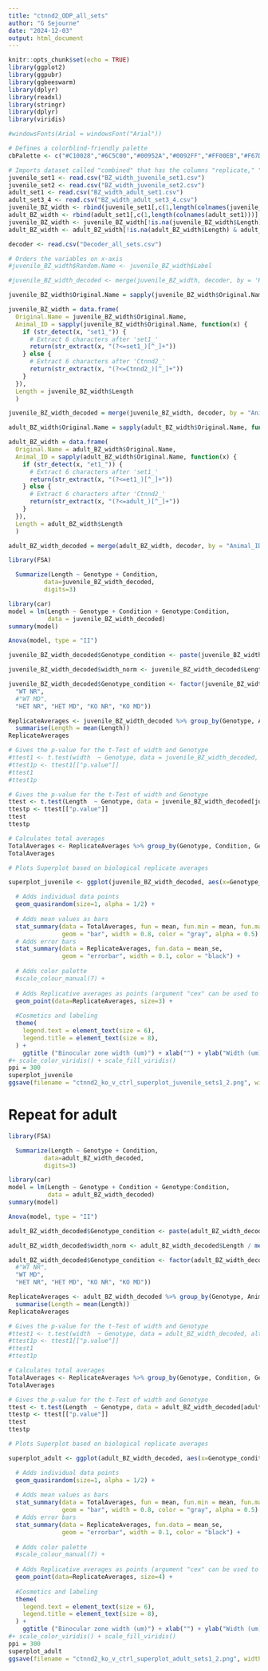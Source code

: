 ```yaml
---
title: "ctnnd2_ODP_all_sets"
author: "G Sejourne"
date: "2024-12-03"
output: html_document
---
```


```r
knitr::opts_chunk$set(echo = TRUE)
library(ggplot2)
library(ggpubr)
library(ggbeeswarm)
library(dplyr)
library(readxl)
library(stringr)
library(dplyr)
library(viridis)

#windowsFonts(Arial = windowsFont("Arial"))

# Defines a colorblind-friendly palette
cbPalette <- c("#C10028","#6C5C00","#00952A","#0092FF","#FF00EB","#F67D00","#27CC00","#00E9FB","#F2BAFF","#FFDEE5")

# Imports dataset called "combined" that has the columns "replicate," "variable," and "value"
juvenile_set1 <- read.csv("BZ_width_juvenile_set1.csv")
juvenile_set2 <- read.csv("BZ_width_juvenile_set2.csv")
adult_set1 <- read.csv("BZ_width_adult_set1.csv")
adult_set3_4 <- read.csv("BZ_width_adult_set3_4.csv")
juvenile_BZ_width <- rbind(juvenile_set1[,c(1,length(colnames(juvenile_set1)))], juvenile_set2[,c(1,length(colnames(juvenile_set2)))])
adult_BZ_width <- rbind(adult_set1[,c(1,length(colnames(adult_set1)))], adult_set3_4[,c(1,length(colnames(adult_set3_4)))])
juvenile_BZ_width <- juvenile_BZ_width[!is.na(juvenile_BZ_width$Length) & juvenile_BZ_width$Length > 60,]
adult_BZ_width <- adult_BZ_width[!is.na(adult_BZ_width$Length) & adult_BZ_width$Length > 60,]

decoder <- read.csv("Decoder_all_sets.csv")

```

```r
# Orders the variables on x-axis
#juvenile_BZ_width$Random.Name <- juvenile_BZ_width$Label

#juvenile_BZ_width_decoded <- merge(juvenile_BZ_width, decoder, by = 'Random.Name')

juvenile_BZ_width$Original.Name = sapply(juvenile_BZ_width$Original.Name, function(x) str_split(x, " - ")[[1]][2])

juvenile_BZ_width = data.frame(
  Original.Name = juvenile_BZ_width$Original.Name,
  Animal_ID = sapply(juvenile_BZ_width$Original.Name, function(x) {
    if (str_detect(x, "set1_")) {
      # Extract 6 characters after 'set1_'
      return(str_extract(x, "(?<=set1_)[^_]+"))
    } else {
      # Extract 6 characters after 'Ctnnd2_'
      return(str_extract(x, "(?<=Ctnnd2_)[^_]+"))
    }
  }),
  Length = juvenile_BZ_width$Length
  )

juvenile_BZ_width_decoded = merge(juvenile_BZ_width, decoder, by = "Animal_ID")
```

```r
adult_BZ_width$Original.Name = sapply(adult_BZ_width$Original.Name, function(x) str_split(x, " - ")[[1]][2])

adult_BZ_width = data.frame(
  Original.Name = adult_BZ_width$Original.Name,
  Animal_ID = sapply(adult_BZ_width$Original.Name, function(x) {
    if (str_detect(x, "et1_")) {
      # Extract 6 characters after 'set1_'
      return(str_extract(x, "(?<=et1_)[^_]+"))
    } else {
      # Extract 6 characters after 'Ctnnd2_'
      return(str_extract(x, "(?<=adult_)[^_]+"))
    }
  }),
  Length = adult_BZ_width$Length
  )

adult_BZ_width_decoded = merge(adult_BZ_width, decoder, by = "Animal_ID")
```

```r
library(FSA)

  Summarize(Length ~ Genotype + Condition,
          data=juvenile_BZ_width_decoded,
          digits=3)
```

```r
library(car)
model = lm(Length ~ Genotype + Condition + Genotype:Condition,
           data = juvenile_BZ_width_decoded)
summary(model)

Anova(model, type = "II")
```

```r
juvenile_BZ_width_decoded$Genotype_condition <- paste(juvenile_BZ_width_decoded$Genotype, juvenile_BZ_width_decoded$Condition)

juvenile_BZ_width_decoded$width_norm <- juvenile_BZ_width_decoded$Length / mean(juvenile_BZ_width_decoded[juvenile_BZ_width_decoded$Genotype_condition == "HET NR",]$Length)

juvenile_BZ_width_decoded$Genotype_condition <- factor(juvenile_BZ_width_decoded$Genotype_condition, levels = c(
  "WT NR", 
  #"WT MD", 
  "HET NR", "HET MD", "KO NR", "KO MD"))

ReplicateAverages <- juvenile_BZ_width_decoded %>% group_by(Genotype, Animal_ID, Condition, Genotype_condition) %>%
  summarise(Length = mean(Length))
ReplicateAverages

# Gives the p-value for the t-Test of width and Genotype
#ttest1 <- t.test(width  ~ Genotype, data = juvenile_BZ_width_decoded, alternative = "two.sided", var.equal = TRUE, conf.level = 0.95)
#ttest1p <- ttest1[["p.value"]]
#ttest1
#ttest1p

# Gives the p-value for the t-Test of width and Genotype
ttest <- t.test(Length  ~ Genotype, data = juvenile_BZ_width_decoded[juvenile_BZ_width_decoded$Genotype %in% c("HET", "KO"),], alternative = "two.sided", var.equal = TRUE, conf.level = 0.95)
ttestp <- ttest[["p.value"]]
ttest
ttestp

# Calculates total averages
TotalAverages <- ReplicateAverages %>% group_by(Genotype, Condition, Genotype_condition) %>%  summarise(Length = mean(Length))
TotalAverages
```

```r
# Plots Superplot based on biological replicate averages

superplot_juvenile <- ggplot(juvenile_BZ_width_decoded, aes(x=Genotype_condition,y=Length, color=factor(Animal_ID))) +

  # Adds individual data points
  geom_quasirandom(size=1, alpha = 1/2) +
  
  # Adds mean values as bars
  stat_summary(data = TotalAverages, fun = mean, fun.min = mean, fun.max = mean,
               geom = "bar", width = 0.8, color = "gray", alpha = 0.5) +
  # Adds error bars
  stat_summary(data = ReplicateAverages, fun.data = mean_se,
               geom = "errorbar", width = 0.1, color = "black") +
          
  # Adds color palette
  #scale_colour_manual(7) +
  
  # Adds Replicative averages as points (argument "cex" can be used to spread the data points if the averages are close together)
  geom_point(data=ReplicateAverages, size=3) +
  
  #Cosmetics and labeling
  theme(
    legend.text = element_text(size = 6),
    legend.title = element_text(size = 8), 
  ) +
    ggtitle ("Binocular zone width (um)") + xlab("") + ylab("Width (um)") 
#+ scale_color_viridis() + scale_fill_viridis()
ppi = 300
superplot_juvenile
ggsave(filename = "ctnnd2_ko_v_ctrl_superplot_juvenile_sets1_2.png", width = 5, height = 3)


```

# Repeat for adult

```r
library(FSA)

  Summarize(Length ~ Genotype + Condition,
          data=adult_BZ_width_decoded,
          digits=3)
```

```r
library(car)
model = lm(Length ~ Genotype + Condition + Genotype:Condition,
           data = adult_BZ_width_decoded)
summary(model)

Anova(model, type = "II")
```

```r
adult_BZ_width_decoded$Genotype_condition <- paste(adult_BZ_width_decoded$Genotype, adult_BZ_width_decoded$Condition)

adult_BZ_width_decoded$width_norm <- adult_BZ_width_decoded$Length / mean(adult_BZ_width_decoded[adult_BZ_width_decoded$Genotype_condition == "HET NR",]$Length)

adult_BZ_width_decoded$Genotype_condition <- factor(adult_BZ_width_decoded$Genotype_condition, levels = c(
  #"WT NR", 
  "WT MD", 
  "HET NR", "HET MD", "KO NR", "KO MD"))

ReplicateAverages <- adult_BZ_width_decoded %>% group_by(Genotype, Animal_ID, Condition, Genotype_condition) %>%
  summarise(Length = mean(Length))
ReplicateAverages

# Gives the p-value for the t-Test of width and Genotype
#ttest1 <- t.test(width  ~ Genotype, data = adult_BZ_width_decoded, alternative = "two.sided", var.equal = TRUE, conf.level = 0.95)
#ttest1p <- ttest1[["p.value"]]
#ttest1
#ttest1p

# Calculates total averages
TotalAverages <- ReplicateAverages %>% group_by(Genotype, Condition, Genotype_condition) %>%  summarise(Length = mean(Length))
TotalAverages

# Gives the p-value for the t-Test of width and Genotype
ttest <- t.test(Length  ~ Genotype, data = adult_BZ_width_decoded[adult_BZ_width_decoded$Genotype %in% c("HET", "KO"),], alternative = "two.sided", var.equal = TRUE, conf.level = 0.95)
ttestp <- ttest[["p.value"]]
ttest
ttestp

```

```r
# Plots Superplot based on biological replicate averages

superplot_adult <- ggplot(adult_BZ_width_decoded, aes(x=Genotype_condition,y=Length, color=factor(Animal_ID))) +

  # Adds individual data points
  geom_quasirandom(size=1, alpha = 1/2) +
  
  # Adds mean values as bars
  stat_summary(data = TotalAverages, fun = mean, fun.min = mean, fun.max = mean,
               geom = "bar", width = 0.8, color = "gray", alpha = 0.5) +
  # Adds error bars
  stat_summary(data = ReplicateAverages, fun.data = mean_se,
               geom = "errorbar", width = 0.1, color = "black") +
          
  # Adds color palette
  #scale_colour_manual(7) +
  
  # Adds Replicative averages as points (argument "cex" can be used to spread the data points if the averages are close together)
  geom_point(data=ReplicateAverages, size=4) +
  
  #Cosmetics and labeling
  theme(
    legend.text = element_text(size = 6),
    legend.title = element_text(size = 8), 
  ) +
    ggtitle ("Binocular zone width (um)") + xlab("") + ylab("Width (um)") 
#+ scale_color_viridis() + scale_fill_viridis()
ppi = 300
superplot_adult
ggsave(filename = "ctnnd2_ko_v_ctrl_superplot_adult_sets1_2.png", width = 5, height = 3)


```